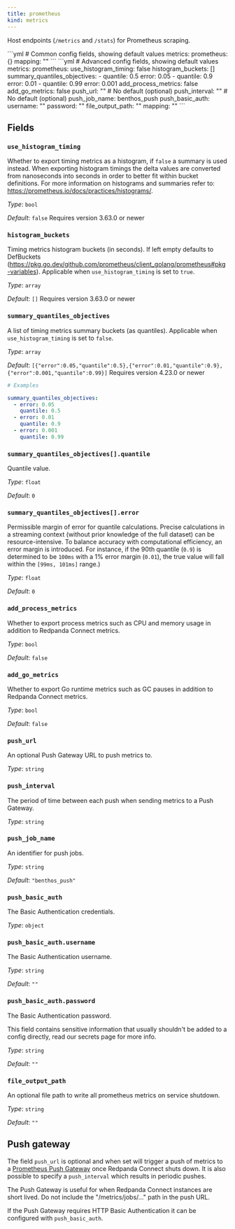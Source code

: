 ```yaml
---
title: prometheus
kind: metrics
---
```


Host endpoints (`/metrics` and `/stats`) for Prometheus scraping.


<Tabs>
<TabItem label="Common">
```yml
# Common config fields, showing default values
metrics:
  prometheus: {}
  mapping: ""
```
</TabItem>
<TabItem label="Advanced">
```yml
# Advanced config fields, showing default values
metrics:
  prometheus:
    use_histogram_timing: false
    histogram_buckets: []
    summary_quantiles_objectives:
      - quantile: 0.5
        error: 0.05
      - quantile: 0.9
        error: 0.01
      - quantile: 0.99
        error: 0.001
    add_process_metrics: false
    add_go_metrics: false
    push_url: "" # No default (optional)
    push_interval: "" # No default (optional)
    push_job_name: benthos_push
    push_basic_auth:
      username: ""
      password: ""
    file_output_path: ""
  mapping: ""
```
</TabItem>
</Tabs>

## Fields

### `use_histogram_timing`

Whether to export timing metrics as a histogram, if `false` a summary is used instead. When exporting histogram timings the delta values are converted from nanoseconds into seconds in order to better fit within bucket definitions. For more information on histograms and summaries refer to: https://prometheus.io/docs/practices/histograms/.


*Type*: `bool`

*Default*: `false`
Requires version 3.63.0 or newer

### `histogram_buckets`

Timing metrics histogram buckets (in seconds). If left empty defaults to DefBuckets (https://pkg.go.dev/github.com/prometheus/client_golang/prometheus#pkg-variables). Applicable when `use_histogram_timing` is set to `true`.


*Type*: `array`

*Default*: `[]`
Requires version 3.63.0 or newer

### `summary_quantiles_objectives`

A list of timing metrics summary buckets (as quantiles). Applicable when `use_histogram_timing` is set to `false`.


*Type*: `array`

*Default*: `[{"error":0.05,"quantile":0.5},{"error":0.01,"quantile":0.9},{"error":0.001,"quantile":0.99}]`
Requires version 4.23.0 or newer

```yml
# Examples

summary_quantiles_objectives:
  - error: 0.05
    quantile: 0.5
  - error: 0.01
    quantile: 0.9
  - error: 0.001
    quantile: 0.99
```

### `summary_quantiles_objectives[].quantile`

Quantile value.


*Type*: `float`

*Default*: `0`

### `summary_quantiles_objectives[].error`

Permissible margin of error for quantile calculations. Precise calculations in a streaming context (without prior knowledge of the full dataset) can be resource-intensive. To balance accuracy with computational efficiency, an error margin is introduced. For instance, if the 90th quantile (`0.9`) is determined to be `100ms` with a 1% error margin (`0.01`), the true value will fall within the `[99ms, 101ms]` range.)


*Type*: `float`

*Default*: `0`

### `add_process_metrics`

Whether to export process metrics such as CPU and memory usage in addition to Redpanda Connect metrics.


*Type*: `bool`

*Default*: `false`

### `add_go_metrics`

Whether to export Go runtime metrics such as GC pauses in addition to Redpanda Connect metrics.


*Type*: `bool`

*Default*: `false`

### `push_url`

An optional  Push Gateway URL to push metrics to.


*Type*: `string`


### `push_interval`

The period of time between each push when sending metrics to a Push Gateway.


*Type*: `string`


### `push_job_name`

An identifier for push jobs.


*Type*: `string`

*Default*: `"benthos_push"`

### `push_basic_auth`

The Basic Authentication credentials.


*Type*: `object`


### `push_basic_auth.username`

The Basic Authentication username.


*Type*: `string`

*Default*: `""`

### `push_basic_auth.password`

The Basic Authentication password.
<Aside type="caution" title="Sensitive Information">
	This field contains sensitive information that usually shouldn't be added to a config directly, read our secrets page for more info.
</Aside>



*Type*: `string`

*Default*: `""`

### `file_output_path`

An optional file path to write all prometheus metrics on service shutdown.


*Type*: `string`

*Default*: `""`

## Push gateway

The field `push_url` is optional and when set will trigger a push of metrics to a [Prometheus Push Gateway](https://prometheus.io/docs/instrumenting/pushing/) once Redpanda Connect shuts down. It is also possible to specify a `push_interval` which results in periodic pushes.

The Push Gateway is useful for when Redpanda Connect instances are short lived. Do not include the "/metrics/jobs/..." path in the push URL.

If the Push Gateway requires HTTP Basic Authentication it can be configured with `push_basic_auth`.

